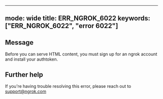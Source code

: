 
---
mode: wide
title: ERR_NGROK_6022
keywords: ["ERR_NGROK_6022", "error 6022"]
---

## Message
Before you can serve HTML content, you must sign up for an ngrok account and install your authtoken.




## Further help
If you're having trouble resolving this error, please reach out to [support@ngrok.com](mailto:support@ngrok.com?subject=Help%20with%20ERR_NGROK_6022)

